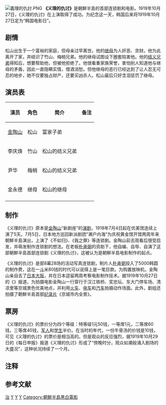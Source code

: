 {{Infobox Film
| name             = 义理的仇讨<br>{{lang|ko|의리적 구토}} 
| original_name    = 
| image            = 金陶山.PNG 
| caption          = 《义理的仇讨》導演、編劇兼主演[[金陶山|金陶山]]
| director         = [[金陶山|金陶山]]
| producer         = [[朴承弼|朴承弼]]
| writer           = [[金陶山|金陶山]]
| narrator         = 
| starring         =  [[金陶山|金陶山]]<br />金永德
| music            =  
| cinematography   = 官川早之助
| editing          = 官川早之助
| studio           =  新剧座
| distributor      =  团城社
| released         = 1919年10月27日
| rate             = 
| runtime          =  
| country          = [[朝鮮日佔時期|朝鮮]]
| language         = 韩语
| imdb_id          = 
| amg_id           = 
| budget           =  5000韩圆
| gross            =  5000韩圆
| preceded_by      = 
| followed_by      =  
| cn_name        = 
| hk_name        = 
| tw_name        =
}}
[[File:義理的仇討.PNG|thumb]]
'''《义理的仇讨》'''是朝鮮半島的首部连锁剧{{efn|连锁剧（Kino Drama）是1901年11月在日本出现的一种早期电影制作形式，1915年10月16日首次进入朝鮮半島。连锁剧需提前拍摄外景，演员在舞台上表演的时候，根据剧情播放背景影片。{{r|电影史|百年|page1=30|page2=37-38}}}}和电影。1919年10月27日，《义理的仇讨》在{{link-ko|团成社|단성사}}上演取得了成功{{r|电影史|百年|闵应畯|崛起|page1=30-31|page2=29-31|page3=38|page4=32}}。为纪念这一天，韩国后来将1919年10月27日定为“韩国电影日”{{r|崛起|page=34}}。

==剧情==
松山出生于一个富裕的家庭，但母亲过早离世。他的[[继母|继母]]为人奸恶、贪财。他为此离开了家，并结识了竹山、梅梢兄弟。他的继母试图设下圈套陷害他。他的[[结义兄弟|结义兄弟]]得知后，想要帮助他，但被他拒绝了。他很看重家族荣誉，害怕别人知道他与继母的矛盾，因此一直隐瞒实情，借酒消愁。但他继母的恶行已经达到了让人忍无可忍的地步，她不仅要独占财产，还要买凶杀人。松山最后只好含泪惩罚了继母。{{r|百年|电影史|page1=32|page2=30-31}}

== 演员表 ==
{| class="wikitable sortable"
|- 
! 演员 !! 角色!! 简介 !! 备注
|-
|rowspan="1" |[[金陶山|金陶山]]||松山||富家子弟||
|-----
|rowspan="1" |李庆焕||竹山|| 松山的结义兄弟||
|-----
|rowspan="1" |尹华||梅梢||松山的结义兄弟||
|-----
|rowspan="1" |金永德||继母||松山的继母||
|-----
|}

==制作==
《义理的仇讨》原本是[[金陶山|金陶山]]“新剧座”的[[演剧|演剧]]，1918年7月4日起在优美馆{{efn|优美馆是1915年始建于[[京城府|京城府]]钟路区贯铁洞的一个朝鮮半島早期影院，当时与[[朝鮮劇場|朝鮮劇場]]、团成社一起被称为朝鲜三大影院{{r|电影史|page=29}}。}}连续上演了5天。7月5日，日本地方巡回新派剧团“濑户内海”为庆祝黄金馆{{efn|黄金馆是1913年日本商人田村在首尔乙支路4街建立的影院，为两层混凝土建筑物，可容纳1000名观众观影{{r|电影史|page=29}}。}}开馆两周年来朝鮮半島演出，上演了《不如归》、《我之罪》等连锁剧。金陶山前去观看后很受启发，并萌发制作连锁剧的想法{{r|电影史|百年|陈梅|page1=32|page2=30}}。在{{link-ko|团成社|단성사}}老板[[朴承弼|朴承弼]]的资助下，他自编、自导、自演了这部朝鮮半島首部连锁剧《义理的仇讨》，这被认为是朝鮮半島电影制作的起点{{r|电影史|百年|闵应畯|page1=30-31|page2=29-30|page3=38}}。

《义理的仇讨》是部8幕28场的活动写真连锁剧，制片人[[朴承弼|朴承弼]]投入了5000韩圆的制作费，这在一[[斗|斗]]米80钱的时代可以说得上是一笔巨款。为购置放映机，金陶山亲自去了[[日本|日本]][[大阪市|大阪]]，并在日本逗留两周考察电影制作技术{{r|百年|page=30}}。据1919年10月27日的《{{link-ko|每日新報 (朝鮮)|매일신보|每日申报}}》报道，为拍摄电影金陶山一行穿行于汉江铁桥、奖忠坛、东大门停车场、清凉里等京城景色优美地点，并利用[[火车|火车]]、[[电车|电车]]和[[汽车|汽车]]拍摄动作场面。此外，剧组还拍摄了朝鮮半島首部[[纪录片|纪录片]]《京城市内全景》{{r|百年|page=30-31}}。

==票房==
《义理的仇讨》的票价分为四个等级：特等级1元50钱，一等席1元，二等席60钱，三等席40钱，[[军人|军人]]和[[学生|学生]]半价。在当时的年代，一份牛骨汤的价钱是10钱，可见《义理的仇讨》的票价是相当高的{{r|百年|page=32}}。但是观众的反应强烈，据1919年10月29日的《每日申报》报道《义理的仇讨》形成了“傍晚时分，观众如潮般涌入剧场的大盛况”，这种状况持续了一个月。{{r|百年|电影史|page1=30|page2=31}}

==注释==
{{notelist|iger=}}

==参考文献==
{{Portal box|朝鮮半島|电影}}
{{Reflist|refs=
<ref name="电影史">{{cite book |author=韩国电影振兴委员会编著（韩） |coauthors=周健蔚，徐鸢译 |title=《韩国电影史：从开化期到开花期》|year=2010年6月 |publisher=上海译文出版社 |location=上海|ISBN=978-7-5327-5083-2}}</ref>
<ref name="百年">{{cite book |author=金钟元（韩），郑重宪（韩）|coauthors=田英淑译 |title=《韩国电影100年》|year=2013年3月 |publisher=中国电影出版社  |location=北京 |ISBN=978-7-106-03619-5}}</ref>
<ref name="闵应畯">{{cite book |author=闵应畯（美），朱真淑（韩），郭汉周（韩）|coauthors=金虎译 |title=《韩国电影：历史、反抗与民主的想象》|year=2013年9月 |publisher=中国电影出版社 |location=北京 |ISBN=978-7-106-03723-9}}</ref>
<ref name="崛起">{{cite book |author=张会军 黄欣 主编|coauthors= |title=《崛起的力量——韩国电影研究》|year=2008年1月 |publisher=中国电影出版社  |location=北京 |ISBN=978-7-106-02876-3}}</ref>
<ref name="陈梅">{{cite journal |title=韩国电影史（上） |author=卜焕模（韩） |coauthors= 陈梅译|journal=《世界电影》 |date=1999年04期}}</ref>
}}

[[Category:1919年日本電影作品|治]]
[[Category:朝鮮日治時期電影作品|Y]]
[[Category:韩国文化之最|Y]]
[[Category:報復題材電影|Y]]
[[Category:朝鮮半島黑白電影|Category:朝鮮半島黑白電影]]